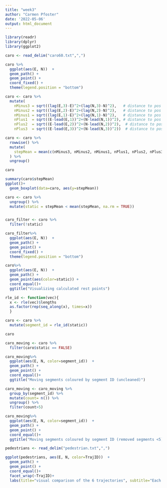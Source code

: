 ```yaml
---
title: "week3"
author: "Carmen Pfoster"
date: '2022-05-06'
output: html_document
---
```


```r
library(readr)
library(dplyr)
library(ggplot2)

caro <- read_delim("caro60.txt",",")
```

```r
caro %>%
  ggplot(aes(E, N))  +
  geom_path() +
  geom_point() +
  coord_fixed() +
  theme(legend.position = "bottom")

caro <- caro %>%
  mutate(
    nMinus3 = sqrt((lag(E,3)-E)^2+(lag(N,3)-N)^2),   # distance to pos - 3 minutes
    nMinus2 = sqrt((lag(E,2)-E)^2+(lag(N,2)-N)^2),   # distance to pos -2 minutes
    nMinus1 = sqrt((lag(E,1)-E)^2+(lag(N,1)-N)^2),   # distance to pos -1 minutes
    nPlus1  = sqrt((E-lead(E,1))^2+(N-lead(N,1))^2), # distance to pos +1 mintues
    nPlus2  = sqrt((E-lead(E,2))^2+(N-lead(N,2))^2),  # distance to pos +2 minutes
    nPlus3  = sqrt((E-lead(E,3))^2+(N-lead(N,3))^2))  # distance to pos +3

caro <- caro %>%
  rowwise() %>%
  mutate(
    stepMean = mean(c(nMinus3, nMinus2, nMinus1, nPlus1, nPlus2, nPlus3))
  ) %>%
  ungroup()

caro
```

```r
summary(caro$stepMean)
ggplot()+
  geom_boxplot(data=caro, aes(y=stepMean))
```

```r
caro <- caro %>% 
  ungroup() %>%
  mutate(static = stepMean < mean(stepMean, na.rm = TRUE))


caro_filter <- caro %>%
  filter(!static)

caro_filter%>%
  ggplot(aes(E, N))  +
  geom_path() +
  geom_point() +
  coord_fixed() +
  theme(legend.position = "bottom")
```

```r
caro%>%
  ggplot(aes(E, N))  +
  geom_path() +
  geom_point(aes(color=static)) +
  coord_equal()+
  ggtitle("Visualizing calculated rest points")
```

```r
rle_id <- function(vec){
  x <- rle(vec)$lengths
  as.factor(rep(seq_along(x), times=x))
  }
```

```r
caro <- caro %>%
  mutate(segment_id = rle_id(static))

caro
```

```r
caro_moving <- caro %>% 
  filter(caro$static == FALSE)

caro_moving%>%
  ggplot(aes(E, N, color=segment_id))  +
  geom_path() +
  geom_point() +
  coord_equal()+
  ggtitle("Moving segments coloured by segment ID (uncleaned)")
```

```r
caro_moving <- caro_moving %>% 
  group_by(segment_id) %>% 
  mutate(count= n()) %>% 
  ungroup() %>% 
  filter(count>5)

caro_moving%>%
  ggplot(aes(E, N, color=segment_id))  +
  geom_path() +
  geom_point() +
  coord_equal()+
  ggtitle("Moving segments coloured by segment ID (removed segments <5)")
```

```r
pedestrians <- read_delim("pedestrian.txt",",")
```

```r
ggplot(pedestrians, aes(E, N, color=TrajID))  +
  geom_path() +
  geom_point() +
  coord_equal()+
  facet_wrap(~TrajID)+
  labs(title="visual comparison of the 6 trajectories", subtitle="Each subplot highlights a trajectory")
```

